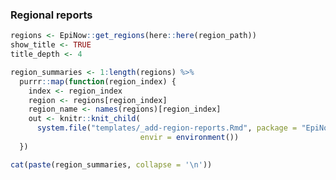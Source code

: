 ### Regional reports 


```r
regions <- EpiNow::get_regions(here::here(region_path))
show_title <- TRUE
title_depth <- 4

region_summaries <- 1:length(regions) %>% 
  purrr::map(function(region_index) {
    index <- region_index
    region <- regions[region_index]
    region_name <- names(regions)[region_index]
    out <- knitr::knit_child(
      system.file("templates/_add-region-reports.Rmd", package = "EpiNow"),
                             envir = environment()) 
  })
```


```r
cat(paste(region_summaries, collapse = '\n'))
```
